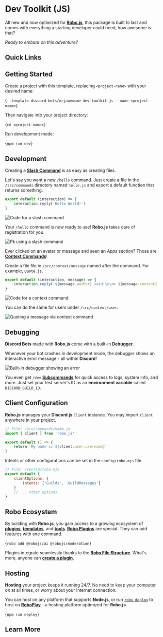 
# Dev Toolkit (JS)

All new and now optimized for **[Robo.js](https://robojs.dev)**, this package is built to last and comes with everything a starting developer could need, how awesome is that?

_Ready to embark on this adventure?_

## Quick Links

<CardContainer><Card href="https://robojs.dev/discord-bots" title="📚 Documentation" description="Getting started with Robo.js"/>
<Card href="https://f000.backblazeb2.com/file/robo-templates/discord-bots/mrjawesome-dev-toolkit-js.zip" title="💾 Download" description="Download as a zip file"/>
<Card href="https://discord.gg/codinglounge" title="✨ Discord" description="MrJAwesome's Coding Lounge"/>
<Card href="https://robojs.dev/discord" title="✨ Discord" description="Robo - Imagine Magic"/></CardContainer>

##  Getting Started

Create a project with this template, replacing `<project-name>` with your desired name:

<Terminal create>{`--template discord-bots/mrjawesome-dev-toolkit-js --name <project-name>`}</Terminal>

Then navigate into your project directory:

<Terminal>{`cd <project-name>`}</Terminal>

Run development mode:

<Terminal>{`npm run dev`}</Terminal>

<CardContainer><Card href="https://robojs.dev/discord-bots/beginner-guide" title="🔰 Beginner Guide" description="New to Discord Bots with Robo? Start here!"/>
<Card href="https://robojs.dev/robojs/mode#default-modes" title="🎭 Run Modes" description="Define profiles for your Robo session."/></CardContainer>

## Development

Creating a **[Slash Command](https://robojs.dev/discord-bots/commands)** is as easy as creating files.

Let's say you want a new `/hello` command. Just create a file in the `/src/commands` directory named `hello.js` and export a default function that returns something.

```javascript title="/src/commands/hello.js"
export default (interaction) => {
	interaction.reply('Hello World!')
}
```

![Code for a slash command](https://github.com/Wave-Play/robo.js/blob/main/docs/static/readme/slash-command-code.png?raw=true)

Your `/hello` command is now ready to use! **Robo.js** takes care of registration for you.

![Pk using a slash command](https://raw.githubusercontent.com/Wave-Play/robo.js/refs/heads/main/docs/static/readme/slash-command.png)

Ever clicked on an avatar or message and seen an _Apps_ section? Those are **[Context Commands](https://robojs.dev/discord-bots/context-menu)**!

Create a file file in `/src/context/message` named after the command. For example, `Quote.js`.

```javascript title="/src/context/message/Quote.js"
export default (interaction, message) => {
	interaction.reply(`${message.author} said:\n\n> ${message.content}`)
}
```

![Code for a context command](https://github.com/Wave-Play/robo.js/blob/main/docs/static/readme/context-message-code.png?raw=true)

You can do the same for users under `/src/context/user`.

![Quoting a message via context command](https://github.com/Wave-Play/robo.js/blob/main/docs/static/readme/context-message.png?raw=true)

<CardContainer><Card href="https://robojs.dev/discord-bots/commands" title="📜 Slash Commands" description="Your bot follows best practices by default."/>
<Card href="https://robojs.dev/discord-bots/events" title="📡 Events" description="Know and respond to everything that happens."/>
<Card href="https://robojs.dev/discord-bots/context-menu" title="🖱️ Context Commands" description="Extend right click and long press behavior."/>
<Card href="https://robojs.dev/robojs/flashcore" title="⚡ Flashcore Database" description="Persist data in your Robo with ease."/></CardContainer>

## Debugging

**Discord Bots** made with **Robo.js** come with a built-in **[Debugger](https://robojs.dev/discord-bots/debug)**.

Whenever your bot crashes in development mode, the debugger shows an interactive error message - all within **Discord**!

![Built-in debugger showing an error](https://github.com/Wave-Play/robo.js/blob/main/docs/static/readme/debugger.png?raw=true)

You even get `/dev` **[Subcommands](https://robojs.dev/discord-bots/commands#subcommands)** for quick access to logs, system info, and more. Just set your test server's ID as an **environment variable** called `DISCORD_GUILD_ID`.

<CardContainer><Card href="https://robojs.dev/discord-bots/debug" title="🐛 Debugging" description="Troubleshoot right within Discord."/>
<Card href="https://robojs.dev/discord-bots/credentials#optional-variables" title="🔑 Credentials" description="Secure your Discord Bot credentials."/></CardContainer>

## Client Configuration

**Robo.js** manages your **Discord.js** `Client` instance. You may import `client` anywhere in your project.

```javascript
// File: /src/commands/name.js
import { client } from 'robo.js'

export default () => {
	return `My name is ${client.user.username}`
}
```

Intents or other configurations can be set in the `config/robo.mjs` file.

```javascript
// File: /config/robo.mjs
export default {
	clientOptions: {
		intents: ['Guilds', 'GuildMessages']
	}
	// ... other options
}
```

<CardContainer><Card href="https://robojs.dev/robojs/config" title="🔧 Configuration" description="Customize behavior and features."/></CardContainer>

## Robo Ecosystem

By building with **Robo.js**, you gain access to a growing ecosystem of **[plugins](https://robojs.dev/plugins/directory)**, **[templates](https://robojs.dev/templates/overview)**, and **[tools](https://robojs.dev/cli/overview)**. **[Robo Plugins](https://robojs.dev/plugins/overview)** are special. They can add features with one command.

<Terminal execute>{`robo add @robojs/ai @robojs/moderation`}</Terminal>

Plugins integrate seamlessly thanks to the **[Robo File Structure](https://robojs.dev/discord-bots/file-structure)**. What's more, anyone can **[create a plugin](https://robojs.dev/plugins/create)**.

<CardContainer><Card href="https://robojs.dev/plugins/install" title="🔌 Robo Plugins" description="Add features to your Robo seamlessly."/>
<Card href="https://robojs.dev/plugins/create" title="🔌 Creating Plugins" description="Make your own plugins for Robo.js."/>
<Card href="https://robojs.dev/plugins/create" title="🗃️ Plugin Directory" description="Browse plugins for your Robo."/>
<Card href="https://robojs.dev/plugins/create" title="🔗 Templates" description="Kickstart your project with a template."/></CardContainer>

## Hosting

**Hosting** your project keeps it running 24/7. No need to keep your computer on at all times, or worry about your Internet connection.

You can host on any platform that supports **Node.js**, or run [`robo deploy`](https://robojs.dev/cli/robo#distributing) to host on **[RoboPlay](https://roboplay.dev)** - a hosting platform optimized for **Robo.js**.

<Terminal>{`npm run deploy`}</Terminal>

<CardContainer><Card href="https://robojs.dev/hosting/roboplay" title="🚀 RoboPlay" description="Deploy with as little as one command."/>
<Card href="https://robojs.dev/hosting/overview" title="🛠️ Self-Hosting" description="Learn how to host and maintain it yourself."/>
</CardContainer>

## Learn More

<CardContainer><Card href="/templates/overview" title="📦 Explore Templates" description="Discover more templates for a quick start."/><Card href="https://github.com/Wave-Play/robo.js/tree/main/templates/discord-bots/mrjawesome-dev-toolkit-js" title="🔗 GitHub Repository" description="Explore source code on GitHub."/></CardContainer>
